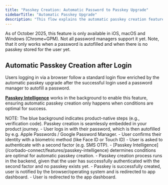 ```yaml
---
title: "Passkey Creation: Automatic Password to Passkey Upgrade"
sidebarTitle: "Automatic Passkey Upgrade"
description: "This flow explains the automatic passkey creation feature that browsers provide when the user used autofill to log in with a password from a password manager."
---
```



<Info>
    As of October 2025, this feature is only available in iOS, macOS and
    Windows (Chrome+GPM). Not all password managers support it yet. Note, that it only works
    when a password is autofilled and when there is no passkey stored for the
    user yet.
</Info>

## Automatic Passkey Creation after Login

Users logging in via a browser follow a standard login flow enriched by the automatic passkey upgrade after the successful login used a password manager to autofill a password.

**[Passkey Intelligence](/corbado-connect/features/passkey-intelligence)** works in the background to enable this feature, ensuring automatic passkey creation only happens when conditions are optimal for success.

<Tabs>
  <Tab title="macOS">
    <ToolingFrame 
        imageURL="/images/authentication-flow/web-app/desktop/automatic-passkey-upgrade-macos.png"
        caption="macOS automatic passkey upgrade flow"
        imageName="automatic-passkey-upgrade-macos.png"
    />
  </Tab>

<Tab title="Windows">
    <ToolingFrame
        imageURL="/images/authentication-flow/web-app/desktop/automatic-passkey-upgrade-windows.png"
        caption="Windows automatic passkey upgrade flow"
        imageName="automatic-passkey-upgrade-windows.png"
    />
</Tab>

<Tab title="iOS">
    <ToolingFrame 
        imageURL="/images/authentication-flow/web-app/mobile/automatic-passkey-upgrade-ios.png"
        caption="iOS automatic passkey upgrade flow"
        imageName="automatic-passkey-upgrade-ios.png"
    />
</Tab>
</Tabs>
<Info>
    NOTE: The blue background indicates product-native steps (e.g., verification
    code). Passkey creation is seamlessly embedded in your
    product journey.
</Info>

<Steps>
  <Step title="Login with password autofill">
    - User logs in with their password, which is then autofilled by e.g. Apple Passwords / Google Password Manager. 
  </Step>
  <Step title="Biometric confirmation for password auto-fill">
    - User confirms their identity with a biometric method (like Face ID or Touch ID)
  </Step>
  <Step title="Provide second factor">
    - User is asked to authenticate with a second factor (e.g. SMS OTP).
  </Step>
  <Step title="Automatic passkey creation">
    - [Passkey Intelligence](/corbado-connect/features/passkey-intelligence) determines conditions are optimal for automatic passkey creation.
    - Passkey creation process runs in the backend, given that the user has successfully authenticated with the second factor and no passkey exists yet.
    - Passkey is successfully created, user is notified by the browser/operating system and is redirected to app dashboard.
  </Step>
  <Step title="Redirection to app dashboard">
    - User is redirected to the app dashboard.
  </Step>

</Steps>
